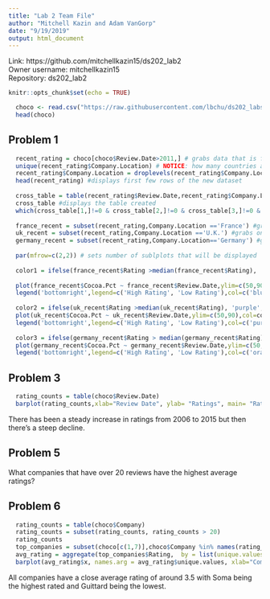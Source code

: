 ```yaml
---
title: "Lab 2 Team File"
author: "Mitchell Kazin and Adam VanGorp"
date: "9/19/2019"
output: html_document
---
```

Link: https://github.com/mitchellkazin15/ds202_lab2 <br>
Owner username: mitchellkazin15 <br>
Repository: ds202_lab2 <br>

```r
knitr::opts_chunk$set(echo = TRUE)
```

```r
  choco <- read.csv("https://raw.githubusercontent.com/lbchu/ds202_labs/master/choco.csv")
  head(choco)
```

## Problem 1

```r
  recent_rating = choco[choco$Review.Date>2011,] # grabs data that is from 2011 and onward
  unique(recent_rating$Company.Location) # NOTICE: how many countries are listed but how many levels are there? 
  recent_rating$Company.Location = droplevels(recent_rating$Company.Location) #gets rid of unused levels in the new data
  head(recent_rating) #displays first few rows of the new dataset
  
  cross_table = table(recent_rating$Review.Date,recent_rating$Company.Location) #organizes new data by location and review date
  cross_table #displays the table created
  which(cross_table[1,]!=0 & cross_table[2,]!=0 & cross_table[3,]!=0 & cross_table[4,]!=0 & cross_table[5,]!=0) # only shows rows that have value in every column
  
  france_recent = subset(recent_rating,Company.Location =='France') #grabs only France data
  uk_recent = subset(recent_rating,Company.Location =='U.K.') #grabs only UK data
  germany_recent = subset(recent_rating,Company.Location=='Germany') #grabs only Germany data
  
  par(mfrow=c(2,2)) # sets number of sublplots that will be displayed
  
  color1 = ifelse(france_recent$Rating >median(france_recent$Rating), 'blue', 'green') #colors higher ratings blue and lower ratings green
  
  plot(france_recent$Cocoa.Pct ~ france_recent$Review.Date,ylim=c(50,90),col=color1,pch=18,cex=1.5,xlab="Review Date", ylab= "Cocoa Percentage", main= "France") #plots the France data
  legend('bottomright',legend=c('High Rating', 'Low Rating'),col=c('blue','green'),pch=18) #adds legends to explain the color
  
  color2 = ifelse(uk_recent$Rating >median(uk_recent$Rating), 'purple', 'red') #colors higher rtings purple and lower ratings red
  plot(uk_recent$Cocoa.Pct ~ uk_recent$Review.Date,ylim=c(50,90),col=color2,pch=18,cex=1.5, xlab="Review Date", ylab= "Cocoa Percentage", main= "UK") #plots UK data
  legend('bottomright',legend=c('High Rating', 'Low Rating'),col=c('purple','red'),pch=18) #adds legend
  
  color3 = ifelse(germany_recent$Rating > median(germany_recent$Rating), 'orange', 'yellow') #colors high ratings orange and lower yellow
  plot(germany_recent$Cocoa.Pct ~ germany_recent$Review.Date,ylim=c(50,90),col=color3,pch=18,cex=1.5,xlab="Review Date", ylab= "Cocoa Percentage", main= "Germany") #rmany data g
  legend('bottomright',legend=c('High Rating', 'Low Rating'),col=c('orange','yellow'),pch=18) #adds legend
```

## Problem 3

```r
  rating_counts = table(choco$Review.Date)
  barplot(rating_counts,xlab="Review Date", ylab= "Ratings", main= "Ratings by Year")
```

There has been a steady increase in ratings from 2006 to 2015 but then there's a steep decline.

## Problem 5

What companies that have over 20 reviews have the highest average ratings?

## Problem 6

```r
  rating_counts = table(choco$Company)
  rating_counts = subset(rating_counts, rating_counts > 20)
  rating_counts
  top_companies = subset(choco[c(1,7)],choco$Company %in% names(rating_counts))
  avg_rating = aggregate(top_companies$Rating,  by = list(unique.values = top_companies$Company), FUN=mean)
  barplot(avg_rating$x, names.arg = avg_rating$unique.values, xlab="Company", ylab= "Average Rating", main= "Average Rating by Top Companies", ylim = c(0,5), cex.names = .9)
```

All companies have a close average rating of around 3.5 with Soma being the highest rated and Guittard being the lowest.

